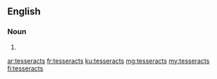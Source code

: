 ==English==

===Noun===
{{head|en|noun plural form}}

# {{plural of|tesseract|lang=en}}

[[ar:tesseracts]]
[[fr:tesseracts]]
[[ku:tesseracts]]
[[mg:tesseracts]]
[[my:tesseracts]]
[[fi:tesseracts]]